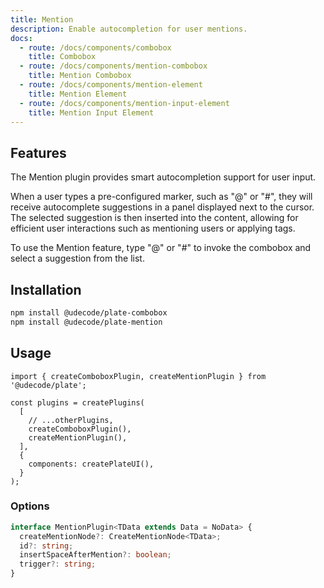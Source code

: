 ```yaml
---
title: Mention
description: Enable autocompletion for user mentions.
docs:
  - route: /docs/components/combobox
    title: Combobox
  - route: /docs/components/mention-combobox
    title: Mention Combobox
  - route: /docs/components/mention-element
    title: Mention Element
  - route: /docs/components/mention-input-element
    title: Mention Input Element
---
```


<ComponentPreview name="playground-demo" id="mention" />

## Features

The Mention plugin provides smart autocompletion support for user input.

When a user types a pre-configured marker,
such as "@" or "#", they will receive autocomplete suggestions in a panel displayed next to the cursor.
The selected suggestion is then inserted into the content,
allowing for efficient user interactions such as mentioning users or applying tags.

To use the Mention feature, type "@" or "#" to invoke the combobox and select a suggestion from the list.

## Installation

```bash
npm install @udecode/plate-combobox
npm install @udecode/plate-mention
```

## Usage

```tsx
import { createComboboxPlugin, createMentionPlugin } from '@udecode/plate';

const plugins = createPlugins(
  [
    // ...otherPlugins,
    createComboboxPlugin(),
    createMentionPlugin(),
  ],
  {
    components: createPlateUI(),
  }
);
```

### Options

```ts
interface MentionPlugin<TData extends Data = NoData> {
  createMentionNode?: CreateMentionNode<TData>;
  id?: string;
  insertSpaceAfterMention?: boolean;
  trigger?: string;
}
```
